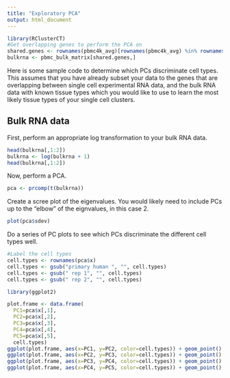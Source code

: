 ```yaml
---
title: "Exploratory PCA"
output: html_document
---
```


```r
library(RClusterCT)
#Get overlapping genes to perform the PCA on
shared.genes <- rownames(pbmc4k_avg)[rownames(pbmc4k_avg) %in% rownames(pbmc_bulk_matrix)]
bulkrna <- pbmc_bulk_matrix[shared.genes,]
```

Here is some sample code to determine which PCs discriminate cell types.
This assumes that you have already subset your data to the genes that are overlapping between single cell experimental RNA data, and the bulk RNA data with known tissue types which you would like to use to learn the most likely tissue types of your single cell clusters.

## Bulk RNA data

First, perform an appropriate log transformation to your bulk RNA data. 

```r
head(bulkrna[,1:2])
bulkrna <- log(bulkrna + 1)
head(bulkrna[,1:2])
```

Now, perform a PCA.

```r
pca <- prcomp(t(bulkrna))
```

Create a scree plot of the eigenvalues. You would likely need to include PCs up to the "elbow" of the eignvalues, in this case 2.

```r
plot(pca$sdev)
```

Do a series of PC plots to see which PCs discriminate the different cell types well.

```r
#Label the cell types
cell.types <- rownames(pca$x)
cell.types <- gsub("primary human ", "", cell.types)
cell.types <- gsub(" rep 1", "", cell.types)
cell.types <- gsub(" rep 2", "", cell.types)

library(ggplot2)

plot.frame <- data.frame(
  PC1=pca$x[,1],
  PC2=pca$x[,2],
  PC3=pca$x[,3],
  PC4=pca$x[,4],
  PC5=pca$x[,5],
  cell.types) 
ggplot(plot.frame, aes(x=PC1, y=PC2, color=cell.types)) + geom_point() 
ggplot(plot.frame, aes(x=PC2, y=PC3, color=cell.types)) + geom_point() 
ggplot(plot.frame, aes(x=PC3, y=PC4, color=cell.types)) + geom_point() 
ggplot(plot.frame, aes(x=PC4, y=PC5, color=cell.types)) + geom_point() 
```

